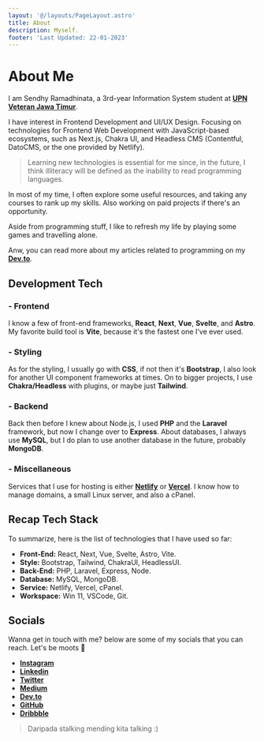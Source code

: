 ```yaml
---
layout: '@/layouts/PageLayout.astro'
title: About
description: Myself.
footer: 'Last Updated: 22-01-2023'
---
```



# About Me

I am Sendhy Ramadhinata, a 3rd-year Information System student at **[UPN Veteran Jawa Timur](https://www.upnjatim.ac.id)**.

I have interest in Frontend Development and  UI/UX Design. Focusing on technologies for Frontend Web Development with 
JavaScript-based ecosystems, such as Next.js, Chakra UI, and Headless CMS (Contentful, DatoCMS, or the one provided by Netlify).

> Learning new technologies is essential for me since, in the future, I think illiteracy will be defined as the inability to read 
programming languages.

In most of my time, I often explore some useful resources, and taking any courses to rank up my skills. Also working 
on paid projects if there's an opportunity.

Aside from programming stuff, I like to refresh my life by playing some games and travelling alone.

Anw, you can read more about my articles related to programming on my **[Dev.to](https://dev.to/sendhyrama)**.

## Development Tech

### - Frontend

I know a few of front-end frameworks, **React**, **Next**, **Vue**, **Svelte**, and
**Astro**. My favorite build tool is **Vite**, because it's the fastest one I've
ever used.

### - Styling

As for the styling, I usually go with **CSS**, if not then it's **Bootstrap**,
I also look for another UI component frameworks at times. On to bigger projects,
I use **Chakra/Headless** with plugins, or maybe just **Tailwind**.

### - Backend

Back then before I knew about Node.js, I used **PHP** and the **Laravel**
framework, but now I change over to **Express**. About databases, I always use
**MySQL**, but I do plan to use another database in the future, probably
**MongoDB**.

### - Miscellaneous

Services that I use for hosting is either **[Netlify](https://netlify.com)**
or **[Vercel](https://vercel.com)**. I know how to manage domains,
a small Linux server, and also a cPanel.

## Recap Tech Stack

To summarize, here is the list of technologies that I have used so far:

- **Front-End:** React, Next, Vue, Svelte, Astro, Vite.
- **Style:** Bootstrap, Tailwind, ChakraUI, HeadlessUI.
- **Back-End:** PHP, Laravel, Express, Node.
- **Database:** MySQL, MongoDB.
- **Service:** Netlify, Vercel, cPanel.
- **Workspace:** Win 11, VSCode, Git.

## Socials

Wanna get in touch with me? below are some of my socials that you can reach. Let's be moots 🤝

- **[Instagram](https://instagram.com/sendhyrama)**
- **[Linkedin](https://linkedin.com/in/sendhyrama)**
- **[Twitter](https://twitter.com/sendhyrama)**
- **[Medium](https://sendhyrama.medium.com/)**
- **[Dev.to](https://dev.to/sendhyrama)**
- **[GitHub](https://github.com/sendhyrama)**
- **[Dribbble](https://dribbble.com/sendhyrama)**

> Daripada stalking mending kita talking :)